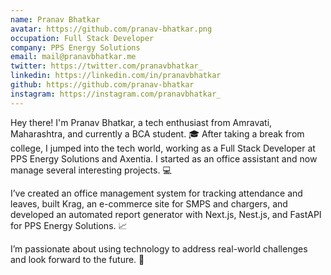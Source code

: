 ```yaml
---
name: Pranav Bhatkar
avatar: https://github.com/pranav-bhatkar.png
occupation: Full Stack Developer
company: PPS Energy Solutions
email: mail@pranavbhatkar.me
twitter: https://twitter.com/pranavbhatkar_
linkedin: https://linkedin.com/in/pranavbhatkar
github: https://github.com/pranav-bhatkar
instagram: https://instagram.com/pranavbhatkar_
---
```


Hey there! I'm Pranav Bhatkar, a tech enthusiast from Amravati, Maharashtra, and currently a BCA student. 🎓 After taking a break from college, I jumped into the tech world, working as a Full Stack Developer at PPS Energy Solutions and Axentia. I started as an office assistant and now manage several interesting projects. 💻

I’ve created an office management system for tracking attendance and leaves, built Krag, an e-commerce site for SMPS and chargers, and developed an automated report generator with Next.js, Nest.js, and FastAPI for PPS Energy Solutions. 📈

I’m passionate about using technology to address real-world challenges and look forward to the future. 🚀
